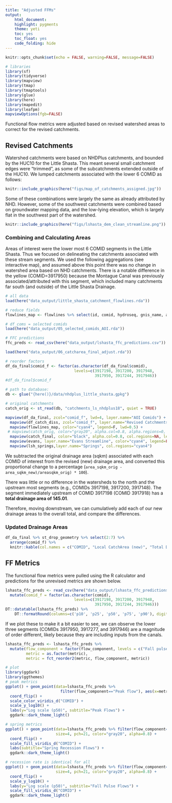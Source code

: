 ```yaml
---
title: "Adjusted FFMs"
output: 
    html_document:
    highlight: pygments
    theme: yeti
    toc: yes
    toc_float: yes
    code_folding: hide
---
```


```r
knitr::opts_chunk$set(echo = FALSE, warning=FALSE, message=FALSE)

# libraries
library(sf)
library(tidyverse)
library(mapview)
library(tmap)
library(tmaptools)
library(glue)
library(here)
library(mapedit)
library(leafpm)
mapviewOptions(fgb=FALSE)

```

Functional flow metrics were adjusted based on revised watershed areas to correct for the revised catchments.

## Revised Catchments

Watershed catchments were based on NHDPlus catchments, and bounded by the HUC10 for the Little Shasta. This meant several small catchment edges were "trimmed", as some of the subcatchments extended outside of the HUC10. We lumped catchments associated with the lower 6 COMID as follows: 

```r

knitr::include_graphics(here("figs/map_of_catchments_assigned.jpg"))

```

Some of these combinations were largely the same as already attributed by NHD. However, some of the southwest catchments were combined based on groundwater mapping data, and the low-lying elevation, which is largely flat in the southwest part of the watershed.

```r

knitr::include_graphics(here("figs/lshasta_dem_clean_streamline.png"))

```

### Combining and Calculating Areas

Areas of interest were the lower most 6 COMID segments in the Little Shasta. Thus we focused on delineating the catchments associated with these stream segments.
We used the following aggregations (see interactive map), and assumed above this point there was no change in watershed area based on NHD catchments. There is a notable difference in the yellow (COMID=3917950) because the Montague Canal was previously associated/attributed with this segment, which included many catchments far south (and outside) of the Little Shasta Drainage.


```r

# all data
load(here("data_output/little_shasta_catchment_flowlines.rda"))

# reduce fields
flowlines_map <- flowlines %>% select(id, comid, hydroseq, gnis_name, areasqkm:divdasqkm, shape_length, streamorde, streamorder_map, streamcalc)

# df_coms = selected comids
load(here("data_output/05_selected_comids_AOI.rda"))

# FFC predictions
ffc_preds <- read_csv(here("data_output/lshasta_ffc_predictions.csv"))

load(here("data_output/06_catcharea_final_adjust.rda"))

# reorder factors
df_da_final$comid_f <- factor(as.character(df_da_final$comid),
                              levels=c(3917198, 3917200, 3917948,
                                       3917950, 3917244, 3917946))
#df_da_final$comid_f

# path to database:
db <- glue("{here()}/data/nhdplus_little_shasta.gpkg")

# original catchments
catch_orig <- st_read(db, "catchments_ls_nhdplus18", quiet = TRUE)

```

```r
mapview(df_da_final, zcol="comid_f", lwd=4, layer.name="AOI Comids") +
  mapview(df_catch_diss, zcol="comid_f", layer.name="Revised Catchments") +
  mapview(flowlines_map, color="cyan4", legend=F, lwd=0.5) +
 # mapview(catch_orig, color="gray20", alpha.col=0.8, alpha.regions=0, legend=FALSE, lwd=0.2, lty=2) +
  mapview(catch_final, color="black", alpha.col=0.8, col.regions=NA, legend=FALSE, lwd=0.6) +
  mapview(evans, layer.name="Evans Streamline", color="cyan4", legend=FALSE) +
  mapview(lsh_springs,layer.name="Springs", col.regions="cyan4")
```


We subtracted the original drainage area (sqkm) associated with each COMID of interest from the revised (new) drainage area, and converted this proportional change to a percentage (`area_sqkm_orig - area_sqkm_new)/areasqkm_orig) * 100`).

There was little or no difference in the watersheds to the north and the upstream most segments (e.g., COMIDs 3917198, 3917200, 3917148). The segment immediately upstream of COMID 3917198 (COMID 3917918) has a **total drainage area of 145.01**.

Therefore, moving downstream, we can cumulatively add each of our new drainage areas to the overall total, and compare the differences.

### Updated Drainage Areas

```r

df_da_final %>% st_drop_geometry %>% select(2:7) %>% 
  arrange(comid_f) %>% 
  knitr::kable(col.names = c("COMID", "Local CatchArea (new)", "Total Drainage Area (sqkm)", "Diverted DA (sqkm)", "Revised Total DA (sqkm)", "% Diff"))

```

## FF Metrics

The functional flow metrics were pulled using the R calculator and predictions for the unrevised metrics are shown below.

```r

lshasta_ffc_preds <- read_csv(here("data_output/lshasta_ffc_predictions.csv")) %>% 
  mutate(comid_f = factor(as.character(comid),
                              levels=c(3917198, 3917200, 3917948,
                                       3917950, 3917244, 3917946)))
DT::datatable(lshasta_ffc_preds) %>% 
    DT::formatRound(columns=c('p10', 'p25', 'p50', 'p75', 'p90'), digits=1)
```


If we plot these to make it a bit easier to see, we can observe the lower three segments (COMIDs 3917950, 3917277, and 3917946) are a magnitude of order different, likely because they are including inputs from the canals.


```r
lshasta_ffc_preds <- lshasta_ffc_preds %>% 
  mutate(flow_component = factor(flow_component, levels = c("Fall pulse flow", "Wet-season baseflow", "Peak flow", "Spring recession flow", "Dry-season baseflow", "General")),
         metric = as.factor(metric),
         metric = fct_reorder2(metric, flow_component, metric))

# plot
library(ggdark)
library(ggthemes)
# peak metrics
ggplot() + geom_point(data=lshasta_ffc_preds %>% 
                        filter(flow_component=="Peak flow"), aes(x=metric, y=p50, color=comid_f), size=4) + 
  coord_flip() +
  scale_color_viridis_d("COMID") +
  scale_y_log10() +
  labs(y="Log scale (p50)", subtitle="Peak Flows") +
  ggdark::dark_theme_light()

# spring metrics
ggplot() + geom_point(data=lshasta_ffc_preds %>% filter(flow_component=="Spring recession flow", metric!="SP_ROC"), aes(x=metric, y=p50, fill=comid_f),
                      size=4, pch=21, color="gray20", alpha=0.8) +
  coord_flip() +
  scale_fill_viridis_d("COMID") +
  labs(subtitle="Spring Recession Flows") +
  ggdark::dark_theme_light()

# recession rate is identical for all
ggplot() + geom_point(data=lshasta_ffc_preds %>% filter(flow_component=="Fall pulse flow"), aes(x=metric, y=p50, fill=comid_f),
                      size=4, pch=21, color="gray20", alpha=0.8) +
  coord_flip() +
  scale_y_log10() +
  labs(y="Log scale (p50)", subtitle="Fall Pulse Flows") +
  scale_fill_viridis_d("COMID") +
  ggdark::dark_theme_light()

```


